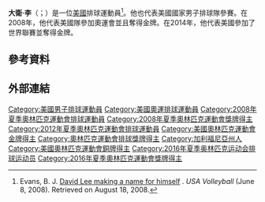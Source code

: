 {{Otheruses|大衛·李}}
{{世大運獎牌記錄
|項目=排球
|a1=2003
|b1=3
}}
'''大衛·李'''（{{lang-en|David Lee}}；{{bd|1982年|3月8日||}}）是一位[[美國|美國]]排球運動員<ref name="lee">Evans, B. J. [http://volleyball.teamusa.org/news/article/2010 David Lee making a name for himself] {{Wayback|url=http://volleyball.teamusa.org/news/article/2010 |date=20091005224422 }}. ''USA Volleyball'' (June 8, 2008). Retrieved on August 18, 2008.</ref>。他也代表美國國家男子排球隊參賽。在2008年，他代表美國隊參加奧運會並且奪得金牌。在2014年，他代表美國參加了世界聯賽並奪得金牌。

== 參考資料 ==
{{Reflist}}

== 外部連結 ==

{{DEFAULTSORT:Lee, David}}

[[Category:美國男子排球運動員|Category:美國男子排球運動員]]
[[Category:美國奧運排球運動員|Category:美國奧運排球運動員]]
[[Category:2008年夏季奧林匹克運動會排球運動員|Category:2008年夏季奧林匹克運動會排球運動員]]
[[Category:2008年夏季奧林匹克運動會獎牌得主|Category:2008年夏季奧林匹克運動會獎牌得主]]
[[Category:2012年夏季奧林匹克運動會排球運動員|Category:2012年夏季奧林匹克運動會排球運動員]]
[[Category:美國奧林匹克運動會金牌得主|Category:美國奧林匹克運動會金牌得主]]
[[Category:奧林匹克運動會排球獎牌得主|Category:奧林匹克運動會排球獎牌得主]]
[[Category:加利福尼亞州人|Category:加利福尼亞州人]]
[[Category:美國奧林匹克運動會銅牌得主|Category:美國奧林匹克運動會銅牌得主]]
[[Category:2016年夏季奥林匹克运动会排球运动员|Category:2016年夏季奥林匹克运动会排球运动员]]
[[Category:2016年夏季奧林匹克運動會獎牌得主|Category:2016年夏季奧林匹克運動會獎牌得主]]